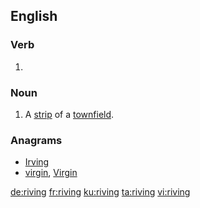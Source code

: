 ==English==

===Verb===
{{head|en|present participle}}

# {{present participle of|rive|lang=en|nocat=1}}

===Noun===
{{en-noun}}

# {{cx|historical|agriculture|lang=en}} A [[strip]] of a [[townfield]].

===Anagrams===
* [[Irving#English|Irving]]
* [[virgin#English|virgin]], [[Virgin#English|Virgin]]

[[de:riving]]
[[fr:riving]]
[[ku:riving]]
[[ta:riving]]
[[vi:riving]]